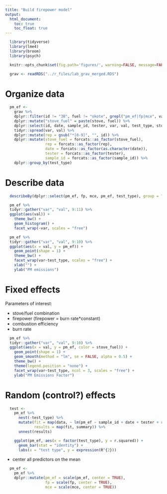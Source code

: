 ```yaml
---
title: "Build firepower model"
output:
  html_document:
    toc: true
    toc_float: true
---
```


```r
  library(tidyverse)
  library(lme4)
  library(broom)
  library(psych)
```

```r
  knitr::opts_chunk$set(fig.path='figures/', warning=FALSE, message=FALSE, cache=FALSE)
```

```r
  grav <- readRDS("../r_files/lab_grav_merged.RDS")
```

# Organize data

```r
  pm_ef <-
    grav %>%
    dplyr::filter(id != "3B", fuel != "okote", grepl("pm_ef|fp|mce", var)) %>%
    dplyr::mutate("stove_fuel" = paste(stove, fuel)) %>%
    dplyr::select(id, date, sample_id, tester, var, val, test_type, stove_fuel, stove, fuel) %>%
    tidyr::spread(var, val) %>%
    dplyr::mutate(rep = gsub("*[0-9]", "", id)) %>%
    dplyr::mutate(stove_fuel = forcats::as_factor(stove_fuel),
                  rep = forcats::as_factor(rep),
                  date = forcats::as_factor(as.character(date)),
                  tester = forcats::as_factor(tester),
                  sample_id = forcats::as_factor(sample_id)) %>%
    dplyr::group_by(test_type)
```

# Describe data

```r
  describeBy(dplyr::select(pm_ef, fp, mce, pm_ef, test_type), group = "test_type")
```

```r
  pm_ef %>%
  tidyr::gather("var", "val", 9:11) %>%
  ggplot(aes(val)) +
    theme_bw() +
    geom_histogram() +
    facet_wrap(~var, scales = "free")
```

```r
  pm_ef %>%
  tidyr::gather("var", "val", 9:10) %>%
  ggplot(aes(x = val, y = pm_ef)) +
    geom_point(shape = 1) +
    theme_bw() +
    facet_wrap(var~test_type, scales = "free") +
    xlab("") +
    ylab("PM emissions")
```

# Fixed effects

Parameters of interest:

* stove/fuel combination
* firepower (firepower = burn rate*constant)
* combustion efficiency
* burn rate

```r
  pm_ef %>%
  tidyr::gather("var", "val", 9:10) %>%
  ggplot(aes(x = val, y = pm_ef, color = stove_fuel)) +
    geom_point(shape = 1) +
    geom_smooth(method = "lm", se = FALSE, alpha = 0.5) +
    theme_bw() +
    theme(legend.position = "none") +
    facet_wrap(var~test_type, ncol = 3, scales = "free") +
    ylab("PM Emissions Factor")
```

# Random (control?) effects

```r
  test <-
    pm_ef %>% 
      nest(-test_type) %>% 
      mutate(fit = map(data, ~ lm(pm_ef ~ sample_id + date + tester + rep, data = .)),
             results = map(fit, summary)) %>% 
      unnest(results)

    ggplot(pm_ef, aes(x = factor(test_type), y = r.squared)) +
      geom_bar(stat = "identity") +
      labs(x = "test type", y = expression(R^{2}))
```

* center all predictors on the mean

```r
  pm_ef <-
    pm_ef %>%
    dplyr::mutate(pm_ef = scale(pm_ef, center = TRUE),
                  fp = scale(fp, center = TRUE),
                  mce = scale(mce, center = TRUE))
```
